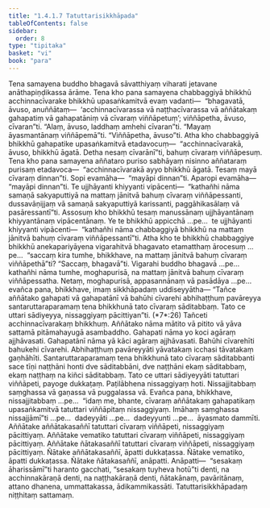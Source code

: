 ```yaml
---
title: "1.4.1.7 Tatuttarisikkhāpada"
tableOfContents: false
sidebar:
  order: 8
type: "tipitaka"
basket: "vi"
book: "para"
---
```



<DynamicBreadcrumb />

<Division number="522" book="para">

<Paragraph number="1998" book="para">
Tena samayena buddho bhagavā sāvatthiyaṃ viharati jetavane anāthapiṇḍikassa ārāme. Tena kho pana samayena chabbaggiyā bhikkhū acchinnacīvarake bhikkhū upasaṅkamitvā evaṃ vadanti—  “bhagavatā, āvuso, anuññātaṃ—  ‘acchinnacīvarassa vā naṭṭhacīvarassa vā aññātakaṃ gahapatiṃ vā gahapatāniṃ vā cīvaraṃ viññāpetuṃ’; viññāpetha, āvuso, cīvaran”ti. “Alaṃ, āvuso, laddhaṃ amhehi cīvaran”ti. “Mayaṃ āyasmantānaṃ viññāpemā”ti. “Viññāpetha, āvuso”ti. Atha kho chabbaggiyā bhikkhū gahapatike upasaṅkamitvā etadavocuṃ—  “acchinnacīvarakā, āvuso, bhikkhū āgatā. Detha nesaṃ cīvarānī”ti, bahuṃ cīvaraṃ viññāpesuṃ.
</Paragraph>

<Paragraph number="1999" book="para">
Tena kho pana samayena aññataro puriso sabhāyaṃ nisinno aññataraṃ purisaṃ etadavoca—  “acchinnacīvarakā ayyo bhikkhū āgatā. Tesaṃ mayā cīvaraṃ dinnan”ti. Sopi evamāha—  “mayāpi dinnan”ti. Aparopi evamāha—  “mayāpi dinnan”ti. Te ujjhāyanti khiyyanti vipācenti—  “kathañhi nāma samaṇā sakyaputtiyā na mattaṃ jānitvā bahuṃ cīvaraṃ viññāpessanti, dussavāṇijjaṃ vā samaṇā sakyaputtiyā karissanti, paggāhikasālaṃ vā pasāressantī”ti.
</Paragraph>

<Paragraph number="2000" book="para">
Assosuṃ kho bhikkhū tesaṃ manussānaṃ ujjhāyantānaṃ khiyyantānaṃ vipācentānaṃ. Ye te bhikkhū appicchā …pe…  te ujjhāyanti khiyyanti vipācenti—  “kathañhi nāma chabbaggiyā bhikkhū na mattaṃ jānitvā bahuṃ cīvaraṃ viññāpessantī”ti.
</Paragraph>

<Paragraph number="2001" book="para">
Atha kho te bhikkhū chabbaggiye bhikkhū anekapariyāyena vigarahitvā bhagavato etamatthaṃ ārocesuṃ …pe…  “saccaṃ kira tumhe, bhikkhave, na mattaṃ jānitvā bahuṃ cīvaraṃ viññāpethā”ti? “Saccaṃ, bhagavā”ti. Vigarahi buddho bhagavā …pe…  kathañhi nāma tumhe, moghapurisā, na mattaṃ jānitvā bahuṃ cīvaraṃ viññāpessatha. Netaṃ, moghapurisā, appasannānaṃ vā pasādāya …pe…  evañca pana, bhikkhave, imaṃ sikkhāpadaṃ uddiseyyātha—
</Paragraph>

</Division>
<Division number="523" book="para">

<Paragraph number="2002" book="para">
<Emphasis>“Tañce aññātako gahapati vā gahapatānī vā bahūhi cīvarehi abhihaṭṭhuṃ pavāreyya santaruttaraparamaṃ tena bhikkhunā tato cīvaraṃ sāditabbaṃ. Tato ce uttari sādiyeyya, nissaggiyaṃ pācittiyan”</Emphasis>ti. (*7*:<Emphasis>26</Emphasis>)
</Paragraph>

</Division>
<Division number="524" book="para">

<Paragraph number="2003" book="para">
<Emphasis>Tañce</Emphasis>ti acchinnacīvarakaṃ bhikkhuṃ.
</Paragraph>

<Paragraph number="2004" book="para">
<Emphasis>Aññātako</Emphasis> nāma mātito vā pitito vā yāva sattamā pitāmahayugā asambaddho.
</Paragraph>

<Paragraph number="2005" book="para">
<Emphasis>Gahapati</Emphasis> nāma yo koci agāraṃ ajjhāvasati.
</Paragraph>

<Paragraph number="2006" book="para">
<Emphasis>Gahapatānī</Emphasis> nāma yā kāci agāraṃ ajjhāvasati.
</Paragraph>

<Paragraph number="2007" book="para">
<Emphasis>Bahūhi cīvarehī</Emphasis>ti bahukehi cīvarehi.
</Paragraph>

<Paragraph number="2008" book="para">
<Emphasis>Abhihaṭṭhuṃ pavāreyyā</Emphasis>ti yāvatakaṃ icchasi tāvatakaṃ gaṇhāhīti.
</Paragraph>

<Paragraph number="2009" book="para">
<Emphasis>Santaruttaraparamaṃ tena bhikkhunā tato cīvaraṃ sāditabban</Emphasis>ti sace tīṇi naṭṭhāni honti dve sāditabbāni, dve naṭṭhāni ekaṃ sāditabbaṃ, ekaṃ naṭṭhaṃ na kiñci sāditabbaṃ.
</Paragraph>

<Paragraph number="2010" book="para">
<Emphasis>Tato ce uttari sādiyeyyā</Emphasis>ti tatuttari viññāpeti, payoge dukkaṭaṃ. Paṭilābhena nissaggiyaṃ hoti. Nissajjitabbaṃ saṃghassa vā gaṇassa vā puggalassa vā. Evañca pana, bhikkhave, nissajjitabbaṃ …pe…  “idaṃ me, bhante, cīvaraṃ aññātakaṃ gahapatikaṃ upasaṅkamitvā tatuttari viññāpitaṃ nissaggiyaṃ. Imāhaṃ saṃghassa nissajjāmī”ti …pe…  dadeyyāti …pe…  dadeyyunti …pe…  āyasmato dammīti.
</Paragraph>

</Division>
<Division number="525" book="para">

<Paragraph number="2011" book="para">
Aññātake aññātakasaññī tatuttari cīvaraṃ viññāpeti, nissaggiyaṃ pācittiyaṃ. Aññātake vematiko tatuttari cīvaraṃ viññāpeti, nissaggiyaṃ pācittiyaṃ. Aññātake ñātakasaññī tatuttari cīvaraṃ viññāpeti, nissaggiyaṃ pācittiyaṃ.
</Paragraph>

<Paragraph number="2012" book="para">
Ñātake aññātakasaññī, āpatti dukkaṭassa. Ñātake vematiko, āpatti dukkaṭassa. Ñātake ñātakasaññī, anāpatti.
</Paragraph>

</Division>
<Division number="526" book="para">

<Paragraph number="2013" book="para">
Anāpatti—  “sesakaṃ āharissāmī”ti haranto gacchati, “sesakaṃ tuyheva hotū”ti denti, na acchinnakāraṇā denti, na naṭṭhakāraṇā denti, ñātakānaṃ, pavāritānaṃ, attano dhanena, ummattakassa, ādikammikassāti.

</Paragraph>
</Division>

<Paragraph number="2014" type="center" book="para">
Tatuttarisikkhāpadaṃ niṭṭhitaṃ sattamaṃ.
</Paragraph>